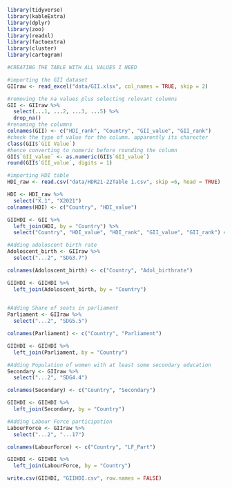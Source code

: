 ```r
library(tidyverse)
library(kableExtra)
library(dplyr)
library(zoo)
library(readxl)
library(factoextra)
library(cluster)
library(cartogram)
```

```r
#CREATING THE TABLE WITH ALL VALUES I NEED

#importing the GII dataset
GIIraw <- read_excel("data/GII.xlsx", col_names = TRUE, skip = 2)

#removing the na values plus selecting relevant columns
GII <- GIIraw %>% 
  select(...1, ...2, ...3, ...5) %>% 
  drop_na()
#renaming the columns
colnames(GII) <- c("HDI_rank", "Country", "GII_value", "GII_rank")
#check the type of value for the column. apparently its charecter
class(GII$`GII Value`)
#hence converting to numeric before rounding the column
GII$`GII_value` <- as.numeric(GII$`GII_value`)
round(GII$`GII_value`, digits = 1)

#importing HDI table
HDI_raw <- read.csv("data/HDR21-22Table 1.csv", skip =6, head = TRUE)

HDI <- HDI_raw %>% 
  select("X.1", "X2021")
colnames(HDI) <- c("Country", "HDI_value")

GIIHDI <- GII %>% 
  left_join(HDI, by = "Country") %>% 
  select("Country", "HDI_value", "HDI_rank", "GII_value", "GII_rank") #rearranging columns
```
```r
#Adding adoloscent birth rate
Adoloscent_birth <- GIIraw %>% 
  select("...2", "SDG3.7")

colnames(Adoloscent_birth) <- c("Country", "Adol_birthrate")

GIIHDI <- GIIHDI %>% 
  left_join(Adoloscent_birth, by = "Country")
  
```

```r
#Adding Share of seats in parliament
Parliament <- GIIraw %>% 
  select("...2", "SDG5.5")

colnames(Parliament) <- c("Country", "Parliament")

GIIHDI <- GIIHDI %>% 
  left_join(Parliament, by = "Country")
```

```r
#Adding Population of women with at least some secondary education
Secondary <- GIIraw %>% 
  select("...2", "SDG4.4")

colnames(Secondary) <- c("Country", "Secondary")

GIIHDI <- GIIHDI %>% 
  left_join(Secondary, by = "Country")
```

```r
#Adding Labour Force participation
LabourForce <- GIIraw %>% 
  select("...2", "...17")

colnames(LabourForce) <- c("Country", "LF_Part")

GIIHDI <- GIIHDI %>% 
  left_join(LabourForce, by = "Country")
```

```r
write.csv(GIIHDI, "GIIHDI.csv", row.names = FALSE)
```


